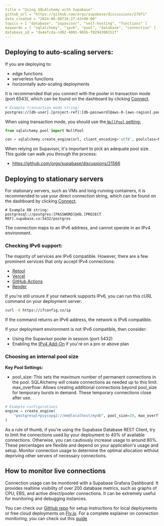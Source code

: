 ```yaml
---
title = "Using SQLAlchemy with Supabase"
github_url = "https://github.com/orgs/supabase/discussions/27071"
date_created = "2024-06-06T16:27:43+00:00"
topics = [ "database", "supavisor", "self-hosting", "functions" ]
keywords = [ "sqlalchemy", "ipv6", "pool", "database", "connection" ]
database_id = "da4efcda-cd02-4001-965b-f0294300152f"
---
```


## Deploying to auto-scaling servers:

If you are deploying to:

- edge functions
- serverless functions
- horizontally auto-scaling deployments

It is recommended that you connect with the pooler in transaction mode (port 6543), which can be found on the dashboard by clicking [Connect](/dashboard/project/_?showConnect=true&method=transaction).

```sh
# Example transaction mode string:
postgres://[db-user].[project-ref]:[db-password]@aws-0-[aws-region].pooler.supabase.com:6543
```

When using transaction mode, you should use the[ `NullPool` setting:](https://docs.sqlalchemy.org/en/20/core/pooling.html#switching-pool-implementations)

```py
from sqlalchemy.pool import NullPool

con = sqlalchemy.create_engine(url, client_encoding='utf8', poolclass=NullPool)
```

When relying on Supavisor, it's important to pick an adequate pool size. This guide can walk you through the process:

- https://github.com/orgs/supabase/discussions/21566

## Deploying to stationary servers

For stationary servers, such as VMs and long-running containers, it is recommended to use your direct connection string, which can be found on the dashboard by clicking [Connect](/dashboard/project/_?showConnect=true).

```
# Example DB string:
postgresql://postgres:[PASSWORD]@db.[PROJECT REF].supabase.co:5432/postgres
```

The connection maps to an IPv6 address, and cannot operate in an IPv4 environment.

### Checking IPv6 support:

The majority of services are IPv6 compatible. However, there are a few prominent services that only accept IPv4 connections:

- [Retool](https://retool.com/)
- [Vercel](https://vercel.com/)
- [GitHub Actions](https://docs.github.com/en/actions)
- [Render](https://render.com/)

If you're still unsure if your network supports IPv6, you can run this cURL command on your deployment server:

```sh
curl -6 https://ifconfig.co/ip
```

If the command returns an IPv6 address, the network is IPv6 compatible.

If your deployment environment is not IPv6 compatible, then consider:

- Using the Supavisor pooler in session (port 5432)
- Enabling the [IPv4 Add-On](/dashboard/project/_/settings/addons) if you're on a pro or above plan

### Choosing an internal pool size

**Key Pool Settings:**

- pool_size: This sets the maximum number of permanent connections in the pool. SQLAlchemy will create connections as needed up to this limit.
  max_overflow: Allows creating additional connections beyond pool_size for temporary bursts in demand. These temporary connections close after use.

```python
# Example configurations
engine = create_engine(
    "postgresql+psycopg2://me@localhost/mydb", pool_size=20, max_overflow=15
)
```

As a rule of thumb, if you're using the Supabase Database REST Client, try to limit the connections used by your deployment to 40% of available connections. Otherwise, you can cautiously increase usage to around 80%. These percentages are flexible and depend on your application's usage and setup. Monitor connection usage to determine the optimal allocation without depriving other servers of necessary connections.

## How to monitor live connections

Connection usage can be monitored with a Supabase Grafana Dashboard. It provides realtime visibility of over 200 database metrics, such as graphs of CPU, EBS, and active direct/pooler connections. It can be extremely useful for monitoring and debugging instances.

You can check our [GitHub repo](https://github.com/supabase/supabase-grafana) for setup instructions for local deployments or free cloud deployments on [Fly.io](http://fly.io/). For a complete explainer on connection monitoring, you can check out this [guide](https://github.com/orgs/supabase/discussions/27141)
